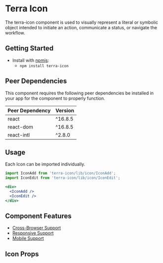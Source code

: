 

<Badge />

# Terra Icon

The terra-icon component is used to visually represent a literal or symbolic object intended to initiate an action, communicate a status, or navigate the workflow.

## Getting Started

- Install with [npmjs](https://www.npmjs.com):
  - `npm install terra-icon`

<!-- AUTO-GENERATED-CONTENT:START Peer Dependencies -->
## Peer Dependencies

This component requires the following peer dependencies be installed in your app for the component to properly function.

| Peer Dependency | Version |
|-|-|
| react | ^16.8.5 |
| react-dom | ^16.8.5 |
| react-intl | ^2.8.0 |

<!-- AUTO-GENERATED-CONTENT:END -->

## Usage
Each Icon can be imported individually.

```jsx
import IconAdd from 'terra-icon/lib/icon/IconAdd';
import IconEdit from 'terra-icon/lib/icon/IconEdit';

<div>
  <IconAdd />
  <IconEdit />
</div>
```

## Component Features
* [Cross-Browser Support](https://engineering.cerner.com/terra-ui/contributing/terra-ui/component-standards#cross-browser-support)
* [Responsive Support](https://engineering.cerner.com/terra-ui/contributing/terra-ui/component-standards#responsive-support)
* [Mobile Support](https://engineering.cerner.com/terra-ui/contributing/terra-ui/component-standards#mobile-support)

## Icon Props
<IconBasePropsTable />
